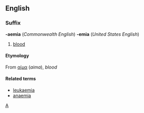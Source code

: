 ==English==
===Suffix===

'''-aemia''' (''Commonwealth English'') '''-emia''' (''United States English'')
# [[blood]]
====Etymology====
From {{Gr.}} [[αίμα]] (''aima''), ''blood''

====Related terms====
*[[leukaemia]]
*[[anaemia]]

[[Category:English suffixes|A]]
